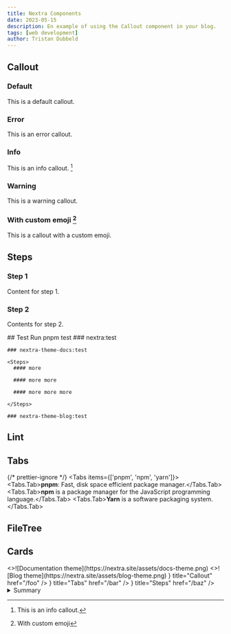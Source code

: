 ```yaml
---
title: Nextra Components
date: 2023-05-15
description: En example of using the Callout component in your blog.
tags: [web development]
author: Tristan Dubbeld
---
```



## Callout

### Default

<Callout>This is a default callout.</Callout>

### Error

<Callout type="error">This is an error callout.</Callout>

### Info

<Callout type="info">This is an info callout. [^2]</Callout>

### Warning

<Callout type="warning">This is a warning callout.</Callout>

### With custom emoji [^1]

<Callout emoji="🚀">This is a callout with a custom emoji.</Callout>

## Steps

<Steps>

### Step 1

Content for step 1.

### Step 2

Contents for step 2.

</Steps>

<Steps>
  ## Test
  Run pnpm test

  <Steps>
    ### nextra:test

    ### nextra-theme-docs:test

    <Steps>
      #### more

      #### more more

      #### more more more

    </Steps>

    ### nextra-theme-blog:test

  </Steps>

## Lint

</Steps>

## Tabs

{/* prettier-ignore */}
<Tabs items={['pnpm', 'npm', 'yarn']}>
  <Tabs.Tab>**pnpm**: Fast, disk space efficient package manager.</Tabs.Tab>
  <Tabs.Tab>**npm** is a package manager for the JavaScript programming language.</Tabs.Tab>
  <Tabs.Tab>**Yarn** is a software packaging system.</Tabs.Tab>
</Tabs>

## FileTree

<FileTree>
  <FileTree.Folder name="pages" defaultOpen>
    <FileTree.Folder name="fruits" defaultOpen>
      <FileTree.File name="_meta.js" />
      <FileTree.File name="apple.mdx" />
      <FileTree.File name="banana.mdx" />
    </FileTree.Folder>
    <FileTree.File name="_meta.js" />
    <FileTree.File name="about.mdx" />
    <FileTree.File name="contact.mdx" />
    <FileTree.File name="index.mdx" />
  </FileTree.Folder>
</FileTree>

<FileTree>
  <FileTree.Folder name="users-service" defaultOpen>
    <FileTree.File name="schema.graphql" />
  </FileTree.Folder>
  <FileTree.Folder name="posts-service" defaultOpen>
    <FileTree.File name="schema.graphql" />
  </FileTree.Folder>
</FileTree>

## Cards

<Cards num={2}>
  <Cards.Card arrow title="Documentation theme" href="/docs/docs-theme/start">
    <>![Documentation theme](https://nextra.site/assets/docs-theme.png)</>
  </Cards.Card>
  <Cards.Card arrow title="Blog theme" href="/docs/blog-theme/start">
    <>![Blog theme](https://nextra.site/assets/blog-theme.png)</>
  </Cards.Card>
</Cards>

<Cards>
  <Cards.Card icon={<CopyIcon />} title="Callout" href="/foo" />
  <Cards.Card icon={<GitHubIcon />} title="Tabs" href="/bar" />
  <Cards.Card icon={<MenuIcon />} title="Steps" href="/baz" />
</Cards>

<details>
  <summary>Summary</summary>
  Details
  <details>
    <summary>Summary 2</summary>
    Details 2
  </details>
</details>

[^1]: With custom emoji

[^2]: This is an info callout.
